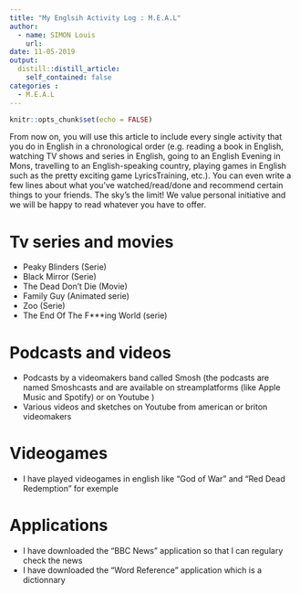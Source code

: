 ```yaml
---
title: "My Englsih Activity Log : M.E.A.L"
author:
  - name: SIMON Louis
    url: 
date: 11-05-2019
output:
  distill::distill_article:
    self_contained: false
categories :
  - M.E.A.L
---
```


```r
knitr::opts_chunk$set(echo = FALSE)
```

  From now on, you will use this article to include every single activity that you do in English in a chronological order (e.g. reading a book in English, watching TV shows and series in English, going to an English Evening in Mons, travelling to an English-speaking country, playing games in English such as the pretty exciting game LyricsTraining, etc.). You can even write a few lines about what you’ve watched/read/done and recommend certain things to your friends. The sky’s the limit! We value personal initiative and we will be happy to read whatever you have to offer.

# Tv series and movies
 
* Peaky Blinders (Serie)
* Black Mirror (Serie)
* The Dead Don't Die (Movie)
* Family Guy (Animated serie)
* Zoo (Serie)
* The End Of The F***ing World (serie)

# Podcasts and videos

* Podcasts by a videomakers band called Smosh (the podcasts are named Smoshcasts and are available on streamplatforms (like Apple Music and Spotify) or on Youtube )
* Various videos and sketches on Youtube from american or briton videomakers

# Videogames

* I have played videogames in english like "God of War" and "Red Dead Redemption" for exemple

# Applications 

* I have downloaded the "BBC News" application so that I can regulary check the news
* I have downloaded the "Word Reference" application which is a dictionnary
